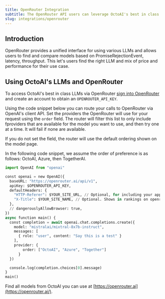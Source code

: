 ```yaml
---
title: OpenRouter Integration
subtitle: The OpenRouter API users can leverage OctoAI's best in class LLM endpoints.
slug: integrations/openrouter
---
```


## Introduction
OpenRouter provides a unified interface for using various LLMs and allows users to find and compare models based on PromiseRejectionEvent, latency, throughput. 
This let's users find the right LLM and mix of price and performance for their use case. 


## Using OctoAI's LLMs and OpenRouter
To access OctoAI's best in class LLMs via OpenRouter [sign into OpenRouter](https://openrouter.ai/) and create an account to obtain an `OPENROUTER_API_KEY`.

Using the code snippet below you can route your calls to OpenRouter via OpenAI's client API. 
Set the providers the OpenRouter will use for your request using the `order` field. The router will filter this list to only include fproviders that are available for the model you want to use, and then try one at a time. It will fail if none are available.

If you do not set the field, the router will use the default ordering shown on the model page. 

In the following code snippet, we assume the order of preference is as follows: OctoAI, Azure, then TogetherAI.

```python 
import OpenAI from "openai"

const openai = new OpenAI({
  baseURL: "https://openrouter.ai/api/v1",
  apiKey: $OPENROUTER_API_KEY,
  defaultHeaders: {
    "HTTP-Referer": $YOUR_SITE_URL, // Optional, for including your app on openrouter.ai rankings.
    "X-Title": $YOUR_SITE_NAME, // Optional. Shows in rankings on openrouter.ai.
  },
  // dangerouslyAllowBrowser: true,
})
async function main() {
  const completion = await openai.chat.completions.create({
    model: "mistralai/mixtral-8x7b-instruct",
    messages: [
      { role: "user", content: "Say this is a test" }
    ],
    provider: {
	    order: ["OctoAI", "Azure", "Together"]
	  }
  })

  console.log(completion.choices[0].message)
}
main()
```

Find all models from OctoAI you can use at [https://openrouter.ai](https://openrouter.ai/).